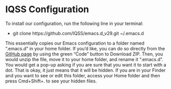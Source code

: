 # IQSS Configuration {.sec-installation}

To install our configuration, run the following line in your terminal:

* git clone https://github.com/IQSS/emacs.d_v29.git ~/.emacs.d

This essentially copies our Emacs configuration to a folder named ".emacs.d" in your home folder. If you'd like, you can do so directly from the [GitHub page](https://github.com/IQSS/emacs.d_v29) by using the green "Code" button to Download ZIP. Then, you would unzip the file, move it to your home folder, and rename it ".emacs.d". You would get a pop-up asking if you are sure that you want it to start with a dot. That is okay, it just means that it will be hidden. If you are in your Finder and you want to see or edit this folder, access your Home folder and then press Cmd+Shift+. to see your hidden files.
